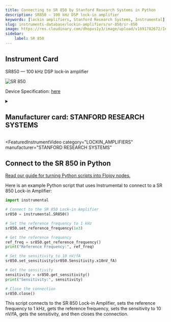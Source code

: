 ```yaml
---
title: Connecting to SR 850 by Stanford Research Systems in Python
description: SR850 — 100 kHz DSP lock-in amplifier
keywords: [lockin amplifiers, Stanford Research Systems, Instrumental] 
slug: instruments-database/lockin-amplifiers/sr-850/sr-850 
image: https://res.cloudinary.com/dhopxs1y3/image/upload/v1691782672/Instruments/Lockin%20Amplifiers/SR-850/SR-850.jpg
sidebar:
    label: SR 850 
---
```



## Instrument Card

SR850 — 100 kHz DSP lock-in amplifier


![SR 850](https://res.cloudinary.com/dhopxs1y3/image/upload/v1691782672/Instruments/Lockin%20Amplifiers/SR-850/SR-850.jpg)

Device Specification: [here](https://www.thinksrs.com/downloads/pdfs/catalog/SR850c.pdf)

<details style={{ marginTop: "15px"}}>
<summary><h2 style={{display:'inline'}}>Manufacturer card: STANFORD RESEARCH SYSTEMS</h2></summary>

![STANFORD RESEARCH SYSTEMS](https://res.cloudinary.com/dhopxs1y3/image/upload/v1692806206/Instruments/Vendor%20Logos/Stanford_Research.png)

Flexible rental terms for your short & long term projects. Choose from over 5000 models. Top quality electronic test equipment available for rent from over 80 top manufacturers

- Headquarters: USA
- Yearly Revenue (millions, USD): 20
- Vendor Website: [here](https://www.thinksrs.com)

</details>


<FeaturedInstrumentVideo
  category="LOCKIN_AMPLIFIERS"
  manufacturer="STANFORD RESEARCH SYSTEMS"
></FeaturedInstrumentVideo>

## Connect to the SR 850 in Python

[Read our guide for turning Python scripts into Flojoy nodes.](https://docs.flojoy.ai/contribution/blocks/custom-flojoy-block/)


<Tabs>

<TabItem value="Flojoy" label="Flojoy" className="flojoy-instrument-tabs">

<NodeCardCollection category='LOCKIN_AMPLIFIERS' manufacturer='STANFORD'></NodeCardCollection>

</TabItem>
<TabItem value="Instrumental" label="Instrumental">

Here is an example Python script that uses Instrumental to connect to a SR 850 Lock-in Amplifier:

```python
import instrumental

# Connect to the SR 850 Lock-in Amplifier
sr850 = instrumental.SR850()

# Set the reference frequency to 1 kHz
sr850.set_reference_frequency(1e3)

# Get the reference frequency
ref_freq = sr850.get_reference_frequency()
print("Reference Frequency:", ref_freq)

# Set the sensitivity to 10 nV/fA
sr850.set_sensitivity(sr850.Sensitivity.x10nV_fA)

# Get the sensitivity
sensitivity = sr850.get_sensitivity()
print("Sensitivity:", sensitivity)

# Close the connection
sr850.close()
```

This script connects to the SR 850 Lock-in Amplifier, sets the reference frequency to 1 kHz, gets the reference frequency, sets the sensitivity to 10 nV/fA, gets the sensitivity, and then closes the connection.

</TabItem>
</Tabs>